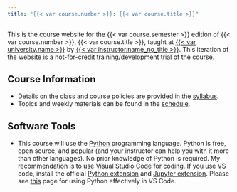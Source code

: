 ```yaml
---
title: "{{< var course.number >}}: {{< var course.title >}}"
---
```


This is the course website for the {{< var course.semester >}} edition of {{< var course.number >}}, {{< var course.title >}}, taught at [{{< var university.name >}}]({{< var university.url >}}) by [{{< var instructor.name_no_title >}}]({{< var instructor.url >}}). This iteration of the website is a not-for-credit training/development trial of the course. 

## Course Information

- Details on the class and course policies are provided in the [syllabus](syllabus.html).
- Topics and weekly materials can be found in the [schedule](schedule/schedule.html).

## Software Tools

- This course will use the [Python](https://www.python.org/) programming language. Python is free, open source, and popular (and your instructor can help you with it more than other languages). No prior knowledge of Python is required. My recommendation is to use [Visual Studio Code](https://code.visualstudio.com/) for coding. If you use VS code, install the official [Python extension](https://marketplace.visualstudio.com/items?itemName=ms-python.python) and [Jupyter extension](https://marketplace.visualstudio.com/items?itemName=ms-toolsai.jupyter). Please see [this](https://code.visualstudio.com/docs/languages/python) page for using Python effectively in VS Code. 

<!-- - Assignments will be distributed using [GitHub](https://github.com) Clasroom. You will need a [GitHub account](https://docs.github.com/en/get-started/start-your-journey/creating-an-account-on-github).  -->